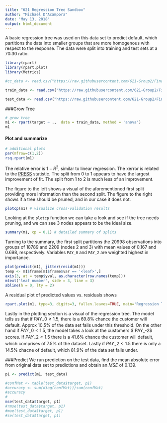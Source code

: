```yaml
---
title: "621 Regression Tree Sandbox"
author: "Michael D'Acampora"
date: "May 13, 2018"
output: html_document
---
```


A basic regression tree was used on this data set to predict default, which partitions the data into smaller groups that are more homogenous with respect to the response. The data were split into training and test sets at a 70:30 ratio.
```r
library(rpart)
library(rpart.plot)
library(Metrics)

#cc_data <- read.csv("https://raw.githubusercontent.com/621-Group2/Final-Project/master/UCI_Credit_Card.csv", header = TRUE)

train_data <- read.csv("https://raw.githubusercontent.com/621-Group2/Final-Project/master/trainData.csv", header = TRUE)

test_data <- read.csv("https://raw.githubusercontent.com/621-Group2/Final-Project/master/testData.csv", header = TRUE)

```

###Grow Tree

```r

# grow tree
m1 <- rpart(target ~ .,  data = train_data, method = 'anova')
m1

```

#### Plot and summarize

```r
# additional plots
par(mfrow=c(1,2)) 
rsq.rpart(m1)
```

The relative error is $1-R^2$, similar to linear regression. The xerror is related to the  [PRESS](https://en.wikipedia.org/wiki/PRESS_statistic) statistic. The split from 0 to 1 appears to have the largest improvement of fit. The split from 1 to 2 is much less of an improvement.

The figure to the left shows a visual of the aforementioned first split providing more information than the second split. The figure to the right shows if a tree should be pruned, and in our case it does not. 
```r
plotcp(m1) # visualize cross-validation results

```

Looking at the `plotcp` function we can take a look and see if the tree needs pruning, and we can see 3 nodes appears to be the ideal size.

```r
summary(m1, cp = 0.1) # detailed summary of splits
```

Turning to the summary, the first split partitions the 20998 observations into groups of 18789 and 2209 (nodes 2 and 3) with mean values of 0.167 and 0.698, respectively. Variables `PAY_0` and `PAY_2` are weighted highest in importance.

```r
plot(predict(m1), jitter(resid(m1)))
temp <- m1$frame[m1$frame$var == '<leaf>',]
axis(3, at = temp$yval, as.character(row.names(temp)))
mtext('leaf number', side = 3, line = 3)
abline(h = 0, lty = 2)
```

A residual plot of predicted values vs. residuals shows 

```r
rpart.plot(m1, type=3, digits=3, fallen.leaves=TRUE, main='Regression Tree for Credit Card Defaults')
```

Lastly in the plotting section is a visual of the regression tree. The model tells us that if $PAY_-0\geq 1.5$, there is a 69.8% chance the customer will default. Approx 10.5% of the data set falls under this threshold. On the other hand if $PAY_-0< 1.5$, the model takes a look at the customers $`PAY_-2$ scores. If $PAY_-2\geq1.5$ there is a 41.6% chance the customer will default, which comprises of 7.5% of the dataset. Lastly if $PAY_-2<1.5$ there is only a 14.5% chacne of default, which 81.9% of the data set falls under.


###Predict
We run prediction on the test data, find the mean absolute error from original data set to predictions and obtain an $MSE$ of 0.139.
```r

p1 <- predict(m1, test_data)

#confMat <- table(test_data$target, p1)
#accuracy <- sum(diag(confMat))/sum(confMat)
#accuracy
#
mse(test_data$target, p1)
#rmse(test_data$target, p1)
#mae(test_data$target, p1)
#se(test_data$target, p1)


```














